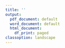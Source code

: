 ```yaml
---
title: ''
output:
  pdf_document: default
  word_document: default
  html_document:
    df_print: paged
classoption: landscape
---
```

\pagenumbering{gobble}
\begin{center}
\hfill
\bigskip
{\Huge\bf Certificado de participación } \\
\bigskip
{\Huge <<Ponente>> } \\
\bigskip
\bigskip
{\Large ha participado en <<ACTO>> del <<Fecha>> del grupo} 
{\Large\bf <<GRUPO>>}
{\Large con la comunicación <<Tipo>> titulada:} \\
\bigskip
\bigskip
\bigskip
{\Huge\bf <<Título>> } \\
\bigskip
\bigskip
{\Large Firma:}\\
\bigskip
\bigskip
\bigskip
\bigskip
\bigskip
\bigskip
\bigskip
\bigskip
{\Large <<FIRMANTE>>}\\
{\Large <<PUESTO>>}\\

\end{center}
